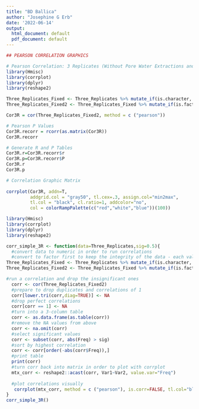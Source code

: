 ```yaml
---
title: "BD Ballica"
author: "Josephine G Erb"
date: '2022-06-14'
output:
  html_document: default
  pdf_document: default
---
```


```r

## PEARSON CORRELATION GRAPHICS

# Pearson Correlation: 3 Replicates (Without Pore Water Extractions and AN2)
library(Hmisc)
library(corrplot)
library(dplyr)
library(reshape2)

Three_Replicates_Fixed <- Three_Replicates %>% mutate_if(is.character, as.factor)
Three_Replicates_Fixed2 <- Three_Replicates_Fixed %>% mutate_if(is.factor, as.numeric)

Cor3R = cor(Three_Replicates_Fixed2, method = c ("pearson"))

# Pearson P Values
Cor3R.recorr = rcorr(as.matrix(Cor3R))
Cor3R.recorr

# Generate R and P Tables
Cor3R.r=Cor3R.recorr$r
Cor3R.p=Cor3R.recorr$P
Cor3R.r
Cor3R.p

# Correlation Graphic Matrix
 
corrplot(Cor3R, addn=T,
         addgrid.col = "gray50", tl.cex=.3, assign.col="min2max",
         tl.col = "black", cl.ratio=1, addcolor="no",
         col = colorRampPalette(c("red","white","blue"))(100))
```

```r

library(Hmisc)
library(corrplot)
library(dplyr)
library(reshape2)

corr_simple_3R <- function(data=Three_Replicates,sig=0.5){
  #convert data to numeric in order to run correlations
  #convert to factor first to keep the integrity of the data - each value will become a number rather than turn into NA
Three_Replicates_Fixed <- Three_Replicates %>% mutate_if(is.character, as.factor)
Three_Replicates_Fixed2 <- Three_Replicates_Fixed %>% mutate_if(is.factor, as.numeric)

#run a correlation and drop the insignificant ones
  corr <- cor(Three_Replicates_Fixed2)
  #prepare to drop duplicates and correlations of 1     
  corr[lower.tri(corr,diag=TRUE)] <- NA 
  #drop perfect correlations
  corr[corr == 1] <- NA 
  #turn into a 3-column table
  corr <- as.data.frame(as.table(corr))
  #remove the NA values from above 
  corr <- na.omit(corr) 
  #select significant values  
  corr <- subset(corr, abs(Freq) > sig) 
  #sort by highest correlation
  corr <- corr[order(-abs(corr$Freq)),] 
  #print table
  print(corr)
  #turn corr back into matrix in order to plot with corrplot
  mtx_corr <- reshape2::acast(corr, Var1~Var2, value.var="Freq")
  
  #plot correlations visually
   corrplot(mtx_corr, method = c ("pearson"), is.corr=FALSE, tl.col="black", na.label=" ",)
}
corr_simple_3R()
```
